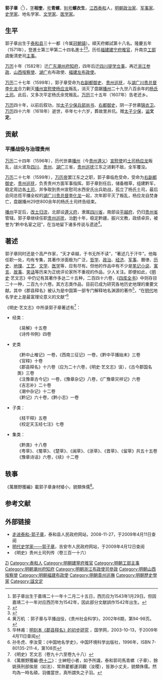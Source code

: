 {{Otheruses|other=名为郭子章的其他人物|郭春涛}}
{{明清人物信息框
| 姓名 = 郭子章
| 原名 =
| 圖片名稱= 
| 圖片大小 =
| 圖片說明 = 
| 最高職務 = 巡撫貴州都察院右副都御史
| 國家 = 大明 
| 爵位 =
| 籍貫 = 江西吉安府泰和縣
| 族裔 = 
| 字號 = 字相奎，號青螺，別號蠙衣生
| 諡號 = 文定
| 出生日期 = 嘉靖二十一年十二月二十五日<br>（1543年1月29日）
| 出生地點 =
| 逝世日期 = 萬曆四十六年<br>（1618年8月7日）
| 逝世地點 =
| 墓葬 =
| 配偶 = 
| 親屬 = 
| 出身 =
* 隆慶五年辛未科同進士出身
| 經歷 =
| 著作 =  
}}
'''郭子章'''（{{bd|1543年|1月29日|1618年|8月7日|catIdx=G郭}}<ref>郭子章出生于嘉靖二十一年十二月二十五日，西历应为1543年1月29日。但因嘉靖二十一年对应西历年为1542年，因此部分文献誤作1542年出生。</ref>），[[表字|字]]'''相奎'''，[[号|号]]'''青螺'''，[[别号|别号]]'''蠙衣生'''，[[江西|江西]][[泰和|泰和]]人，[[明朝|明朝]][[政治家|政治家]]、[[军事家|军事家]]、[[史学家|史学家]]、地名学家、[[文学家|文学家]]、[[医学家|医学家]]。

== 生平 ==
郭子章出生于[[泰和县|泰和县]]三十一都（今属[[冠朝镇|冠朝镇]]）。順天府鄉試第十八名。隆慶五年（1571年），登進士第三甲第二十四名進士<ref>{{Cite book|title=《皇明贡举考》卷五|last=（明）[[张朝瑞|张朝瑞]]|first=|publisher=《续修四库全书》史部第828册|year=|isbn=|location=|pages=}}</ref><ref>{{Cite book|title=贡举志五种 上|last=鲁小俊，江俊伟著|first=|publisher=武汉：武汉大学出版社|year=2009|isbn=978-7-307-07043-1|location=|pages=}}</ref>。历任[[福建|福建]][[建宁府|建宁府]][[推官|推官]]，升南京[[工部|工部]]虞衡清吏司[[主事|主事]]。

[[万历|万历]]十年（1582年）迁[[广东|广东]][[潮州府|潮州府]][[知府|知府]]，四年后迁[[四川|四川]][[提学|提学]][[佥事|佥事]]，再迁[[浙江|浙江]][[参政|参政]]、[[山西|山西]][[按察使|按察使]]、[[湖广|湖广]]右布政使、[[福建|福建]][[左布政使|左布政使]]。

[[万历|万历]]二十七年（1599年），郭子章受命为[[右副都御史|右副都御史]]、[[贵州巡抚|贵州巡抚]]，与[[湖广|湖广]][[川贵总督|川贵总督]][[李化龙_(明朝)|李化龙]]合力剿灭[[播州|播州]][[宣慰使|宣慰使]][[杨应龙|杨应龙]]叛乱，消灭了盘踞[[播州|播州]]二十九世八百余年的[[播州土司|杨氏土司]]。此后，又多次平定杨氏余党叛乱。[[万历|万历]]三十五年（1607年）告老还乡。

[[万历|万历]]四十年，以前后叙功，加[[太子少保|太子少保]][[兵部尚书|兵部尚书]]、[[右都御史|右都御史]]，阴一子世袭[[锦衣卫|锦衣卫]]。[[万历|万历]]四十六年（1618年）逝世，卒年七十六岁，葬故里井坑。赠[[太子少保|太子少保]]，[[谥|谥]]'''文定'''。

== 贡献 ==
===平播战役与治理贵州===
[[万历|万历]]二十四年（1596年），历代世袭[[播州|播州]]（今[[贵州|贵州]][[遵义|遵义]]）[[宣慰使|宣慰使]]的[[土司|土司]][[杨应龙|杨应龙]]叛乱，战火波及[[四川|四川]]、[[贵州|贵州]]、[[湖广|湖广]]三省，[[贵州巡抚|贵州巡抚]]江东之进剿不敌，全军覆没。

[[万历|万历]]二十七年（1599年），[[万历帝|万历帝]]罢江东之之职，郭子章临危受命，受命为[[右副都御史|右副都御史]]、[[贵州巡抚|贵州巡抚]]，负责贵州方面军事指挥。郭子章到任后，储备粮草，组建黔军，稳定周边各[[土司|土司]]，并争取到贵州宣慰司水西安氏出兵助战，孤立了杨氏土司，最后会同总揽平播全权的[[湖广|湖广]][[川贵总督|川贵总督]][[李化龙|李化龙]]一起，次年即平灭了叛乱，杨应龙自焚身亡，盘踞播州29世800余年的杨氏土司终告结束。

[[播州|播州]]平定后，[[改土归流|改土归流]]，北部设[[遵义府|遵义府]]，隶属[[四川省|四川省]]，南部设[[平越府|平越府]]，仍归[[贵州省|贵州省]]管辖。郭子章继续任职[[贵州巡抚|贵州巡抚]]，治[[黔|黔]]十年，稳定黔疆，振兴文教，政绩卓异，被誉为“黔中名宦之冠”，在当地留下诸多传说与遗迹<ref>黄万机 ：郭子章与平播战役，《贵州社会科学》，2002年6期，第94-98页。</ref>。

==著述==
郭子章同时还是个高产作家，“天才卓越，于书无所不读”，“著述几于汗牛”。他每任职一处，均有专集，其著作涉面极为广泛，[[哲学|哲学]]、[[政治|政治]]、[[经济|经济]]、[[军事|军事]]、曆律、[[历史|历史]]、[[地理|地理]]、[[工艺|工艺]]、[[文学|文学]]、[[医学|医学]]等，应有尽有。但他的作品中有不少是[[笔记小说|笔记小说]]、[[寓言|寓言]]、[[故事|故事]]、[[笑话|笑话]]等历来为正统评论家所不重视的作品，少人关注。即便如此，《[[明史|明史]]·艺文志》中仍记有其著作多达二十五种，二百四十六卷，《[[四库全书|四库全书]]》中则存目二十一种，二百九十六卷。其方志类作品，目前已成为研究各地历史地理的重要文献。其中《郡县释名》被认为是中国第一部专门解释地名渊源的著作<ref>华林甫：[http://www.guoxue.com/www/xsxx/txt.asp?id=4163 明刻本《郡县释名》的初步研究] {{Wayback|url=http://www.guoxue.com/www/xsxx/txt.asp?id=4163 |date=20061030010647 }}，国学网，2003-10-13，于2009年4月11日查阅</ref>，“在[[明代|明代]]地名学史上是最富理论意义的文献”<ref>孙冬虎、李汝雯：《中国地名学史》，中国环境科学出版社，1996年，ISBN 7-80135-211-4，第108页</ref>

《明史·艺文志》中所录郭子章著述有<ref>《明史》艺文志（卷九十六至卷九十八）</ref>：
*经类：
:《易解》十五卷 
:《诗传书例》四卷 
*史类
:《黔中止榷记》一卷，《西南三征记》一卷，《黔中平播始末》三卷 
:《官释》十卷 
:《郡县释名》十六卷（应为二十六卷，《明史·艺文志》误），《古今郡国名类》三卷 
:《注豫章古今记》一卷，《豫章杂记》八卷，《广豫章灾祥记》六卷 
:《吉志补》二十卷 
:《潮中杂记》十二卷 
:《黔记》六十卷，《黔小志》一卷 
*子类：
:《枝干释》五卷 
:《校定天玉经七注》七卷 
*集类：
:《黔类》十八卷 
:《粤草》、《蜀草》、《楚草》、《闽草》、《浙草》、《晋草》、《留草》共五十五卷 
:《豫章诗话》六卷，《续》十二卷

== 轶事 ==
《萬曆野獲編》載郭子章身材矮小，貌類侏儒<ref>《萬曆野獲編·[[s:萬曆野獲編/卷12#士大夫偉狀|卷十二]]》：士紳短小者，如予所識，泰和郭司馬青螺（子章）、餘姚孫刑部俟居（如法）、常熟瞿都運洞觀（汝稷），皆渺小丈夫，貌類侏儒。然均為一時名碩，羽儀當世，真所謂失之子羽。</ref>。

== 参考文献 ==
{{Reflist}}

== 外部链接 ==
* [http://www.jxth.gov.cn/News_View.asp?NewsID=890 走进泰和-郭子章]{{dead link|date=2018年4月 |bot=InternetArchiveBot |fix-attempted=yes }}，泰和县人民政府网站，2008-11-27，于2009年4月11日查阅
* [https://web.archive.org/web/20080410063739/http://www.jian.gov.cn/main/viewpeaple.asp?ch_id=764&ch_item=1&ch_subitem=2 明代史学家——郭子章]，吉安市人民政府网站，于2009年4月12日查阅
*《明史》贵州土司列传（卷三百一十六）

{{隆慶五年辛未科殿試金榜}}
{{明清之际江西诸子}}
{{規範控制}}

{{DEFAULTSORT:Guo郭}}
[[Category:郭姓|Zi]]
[[Category:泰和人|Category:泰和人]]
[[Category:明朝建寧府推官|Category:明朝建寧府推官]]
[[Category:明朝工部主事|Category:明朝工部主事]]
[[Category:明朝潮州府知府|Category:明朝潮州府知府]]
[[Category:明朝浙江布政使司參政|Category:明朝浙江布政使司參政]]
[[Category:明朝山西按察使|Category:明朝山西按察使]]
[[Category:明朝福建布政使|Category:明朝福建布政使]]
[[Category:明朝貴州巡撫|Category:明朝貴州巡撫]]
[[Category:明朝歷史學家|Category:明朝歷史學家]]
[[Category:諡文定|Category:諡文定]]